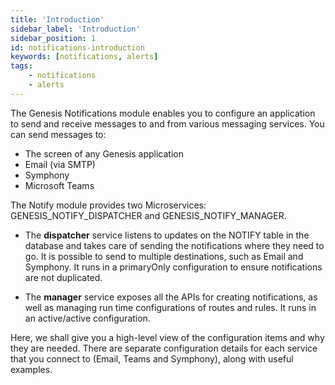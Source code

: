 ```yaml
---
title: 'Introduction'
sidebar_label: 'Introduction'
sidebar_position: 1
id: notifications-introduction
keywords: [notifications, alerts]
tags:
    - notifications
    - alerts
---
```


The Genesis Notifications module enables you to configure an application to send and receive messages to and from various messaging services.
You can send messages to:

* The screen of any Genesis application
* Email (via SMTP)
* Symphony
* Microsoft Teams

The Notify module provides two Microservices: GENESIS_NOTIFY_DISPATCHER and GENESIS_NOTIFY_MANAGER. 

- The **dispatcher** service listens to updates on the NOTIFY table in the database and takes care of sending the notifications where they need to go. It is possible to send to multiple destinations, such as Email and Symphony. It runs in a primaryOnly configuration to ensure notifications are not duplicated.

- The **manager** service exposes all the APIs for creating notifications, as well as managing run time configurations of routes and rules. It runs in an active/active configuration.

Here, we shall give you a high-level view of the configuration items and why they are needed. 
There are separate configuration details for each service that you connect to (Email, Teams and Symphony), along with useful examples.